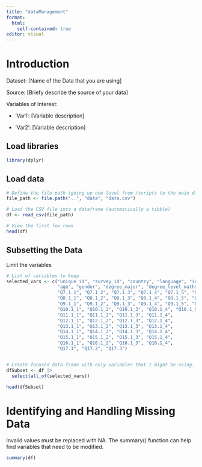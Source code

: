 ```yaml
---
title: "dataManagement"
format: 
  html: 
    self-contained: true
editor: visual
---
```


# Introduction

Dataset: \[Name of the Data that you are using\]

Source: \[Briefy describe the source of your data\]

Variables of Interest:

-   'Var1': \[Variable description\]

-   'Var2': \[Variable description\]

## Load libraries

```r
library(dplyr)
```

## Load data

```r
# Define the file path (going up one level from /scripts to the main directory)
file_path <- file.path("..", "data", "data.csv")

# Load the CSV file into a dataframe (automatically a tibble)
df <- read_csv(file_path)

# View the first few rows
head(df)
```

## Subsetting the Data

Limit the variables

```r
# List of variables to keep
selected_vars <- c("unique_id", "survey_id", "country", "language", "incentive", 
                   "age", "gender", "degree_major", "degree_level_maths",
                   "Q7.1_1", "Q7.1_2", "Q7.1_3", "Q7.1_4", "Q7.1_5", "Q7.1_6", "Q7.1_7", "Q7.1_8", "Q7.1_9", "Q7.1_10",
                   "Q8.1_1", "Q8.1_2", "Q8.1_3", "Q8.1_4", "Q8.1_5", "Q8.1_6", "Q8.1_7", "Q8.1_8", "Q8.1_9", "Q8.1_10",
                   "Q9.1_1", "Q9.1_2", "Q9.1_3", "Q9.1_4", "Q9.1_5", "Q9.1_6", "Q9.1_7", "Q9.1_8", "Q9.1_9", "Q9.1_10",
                   "Q10.1_1", "Q10.1_2", "Q10.1_3", "Q10.1_4", "Q10.1_5",
                   "Q11.1_1", "Q11.1_2", "Q11.1_3", "Q11.1_4",
                   "Q12.1_1", "Q12.1_2", "Q12.1_3", "Q12.1_4",
                   "Q13.1_1", "Q13.1_2", "Q13.1_3", "Q13.1_4",
                   "Q14.1_1", "Q14.1_2", "Q14.1_3", "Q14.1_4",
                   "Q15.1_1", "Q15.1_2", "Q15.1_3", "Q15.1_4",
                   "Q16.1_1", "Q16.1_2", "Q16.1_3", "Q16.1_4",
                   "Q17.1", "Q17.2", "Q17.3")


# Create focused data frame with only variables that I might be using.
dfSubset <- df |>
  select(all_of(selected_vars))

head(dfSubset)
```

# Identifying and Handling Missing Data

Invalid values must be replaced with NA. The summary() function can help find variables that need to be modified.

```r
summary(df)
```
